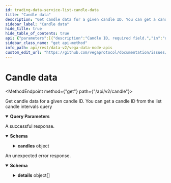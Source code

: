 ```yaml
---
id: trading-data-service-list-candle-data
title: "Candle data"
description: "Get candle data for a given candle ID. You can get a candle ID from the list candle intervals query"
sidebar_label: "Candle data"
hide_title: true
hide_table_of_contents: true
api: {"parameters":[{"description":"Candle ID, required field.","in":"query","name":"candleId","required":false,"schema":{"type":"string"}},{"description":"Timestamp to retrieve candles since, in nanoseconds since the epoch, required field.","in":"query","name":"fromTimestamp","required":false,"schema":{"format":"int64","type":"string"}},{"description":"Timestamp to retrieve candles since, in nanoseconds since the epoch, required field.","in":"query","name":"toTimestamp","required":false,"schema":{"format":"int64","type":"string"}},{"description":"Time interval for the candles, required field specified as a valid postgres interval.\n\n - INTERVAL_UNSPECIFIED: Default value, always invalid\n - INTERVAL_BLOCK: The block interval is not a fixed amount of time, rather it used to indicate grouping of events that occur in a single block. It is usually about a second.\n - INTERVAL_I1M: 1 minute.\n - INTERVAL_I5M: 5 minutes.\n - INTERVAL_I15M: 15 minutes.\n - INTERVAL_I1H: 1 hour.\n - INTERVAL_I6H: 6 hours.\n - INTERVAL_I1D: 1 day.","in":"query","name":"interval","required":false,"schema":{"default":"INTERVAL_UNSPECIFIED","enum":["INTERVAL_UNSPECIFIED","INTERVAL_BLOCK","INTERVAL_I1M","INTERVAL_I5M","INTERVAL_I15M","INTERVAL_I1H","INTERVAL_I6H","INTERVAL_I1D"],"type":"string"}},{"in":"query","name":"pagination.first","required":false,"schema":{"format":"int32","type":"integer"}},{"in":"query","name":"pagination.after","required":false,"schema":{"type":"string"}},{"in":"query","name":"pagination.last","required":false,"schema":{"format":"int32","type":"integer"}},{"in":"query","name":"pagination.before","required":false,"schema":{"type":"string"}},{"description":"Newest records first, older records last, default is true.","in":"query","name":"pagination.newestFirst","required":false,"schema":{"type":"boolean"}}],"responses":{"200":{"content":{"application/json":{"schema":{"properties":{"candles":{"title":"A list of 0 or more candles","properties":{"edges":{"items":{"properties":{"cursor":{"title":"Cursor that can be used to fetch further pages","type":"string"},"node":{"title":"List of candle data chunks","properties":{"close":{"title":"Closing trade price","type":"string"},"high":{"title":"Highest price for trading during the candle interval","type":"string"},"lastUpdate":{"format":"int64","title":"Timestamp for the point in time when the candle was last updated, in nanoseconds since the epoch","type":"string"},"low":{"title":"Lowest price for trading during the candle interval","type":"string"},"open":{"title":"Open trade price","type":"string"},"start":{"format":"int64","title":"Timestamp for the point in time when the candle was initially created/opened, in nanoseconds since the epoch","type":"string"},"volume":{"format":"uint64","title":"Total trading volume during the candle interval","type":"string"}},"type":"object"}},"title":"Represents the candle data with the corresponding cursor for it","type":"object"},"title":"List of candle data","type":"array"},"pageInfo":{"title":"Page information that is used for fetching further pages","properties":{"endCursor":{"title":"End cursor","type":"string"},"hasNextPage":{"title":"Indicator if there is a next page","type":"boolean"},"hasPreviousPage":{"title":"Indicator if there is a previous page","type":"boolean"},"startCursor":{"title":"Start cursor","type":"string"}},"type":"object"}},"type":"object"}},"title":"Response for list of candles for a market at an interval","type":"object"}}},"description":"A successful response."},"default":{"content":{"application/json":{"schema":{"properties":{"code":{"format":"int32","type":"integer"},"details":{"items":{"additionalProperties":{},"properties":{"@type":{"type":"string"}},"type":"object","title":"protobufAny"},"type":"array"},"message":{"type":"string"}},"type":"object","title":"googlerpcStatus"}}},"description":"An unexpected error response."}},"tags":["TradingDataService"],"description":"Get candle data for a given candle ID. You can get a candle ID from the list candle intervals query","operationId":"TradingDataService_ListCandleData","method":"get","path":"/api/v2/candle","servers":[{"url":"https://api.n06.testnet.vega.xyz","description":"n06 (data node)"},{"url":"https://api.n07.testnet.vega.xyz","description":"n07 (data node)"},{"url":"https://api.n08.testnet.vega.xyz","description":"n08 (data node)"},{"url":"https://api.n09.testnet.vega.xyz","description":"n09 (data node)"},{"url":"https://api.n10.testnet.vega.xyz","description":"n10 (data node)"},{"url":"https://api.n11.testnet.vega.xyz","description":"n11 (data node)"}],"info":{"title":"Vega data node APIs","version":"v0.70.0"},"postman":{"name":"Candle data","description":{"content":"Get candle data for a given candle ID. You can get a candle ID from the list candle intervals query","type":"text/plain"},"url":{"path":["api","v2","candle"],"host":["{{baseUrl}}"],"query":[{"disabled":false,"description":{"content":"Candle ID, required field.","type":"text/plain"},"key":"candleId","value":""},{"disabled":false,"description":{"content":"Timestamp to retrieve candles since, in nanoseconds since the epoch, required field.","type":"text/plain"},"key":"fromTimestamp","value":""},{"disabled":false,"description":{"content":"Timestamp to retrieve candles since, in nanoseconds since the epoch, required field.","type":"text/plain"},"key":"toTimestamp","value":""},{"disabled":false,"description":{"content":"Time interval for the candles, required field specified as a valid postgres interval.\n\n - INTERVAL_UNSPECIFIED: Default value, always invalid\n - INTERVAL_BLOCK: The block interval is not a fixed amount of time, rather it used to indicate grouping of events that occur in a single block. It is usually about a second.\n - INTERVAL_I1M: 1 minute.\n - INTERVAL_I5M: 5 minutes.\n - INTERVAL_I15M: 15 minutes.\n - INTERVAL_I1H: 1 hour.\n - INTERVAL_I6H: 6 hours.\n - INTERVAL_I1D: 1 day.","type":"text/plain"},"key":"interval","value":""},{"disabled":false,"key":"pagination.first","value":""},{"disabled":false,"key":"pagination.after","value":""},{"disabled":false,"key":"pagination.last","value":""},{"disabled":false,"key":"pagination.before","value":""},{"disabled":false,"description":{"content":"Newest records first, older records last, default is true.","type":"text/plain"},"key":"pagination.newestFirst","value":""}],"variable":[]},"header":[{"key":"Accept","value":"application/json"}],"method":"GET"}}
sidebar_class_name: "get api-method"
info_path: api/rest/data-v2/vega-data-node-apis
custom_edit_url: "https://github.com/vegaprotocol/documentation/issues/new?labels=documentation&title=[Documentation] Requesting changes to 'Candle data' (trading-data-service-list-candle-data)"
---
```



<h1 className={"openapi__heading"}>Candle data</h1>

<MethodEndpoint method={"get"} path={"/api/v2/candle"}></MethodEndpoint>



Get candle data for a given candle ID. You can get a candle ID from the list candle intervals query

<details style={{"marginBottom":"1rem"}} className={"openapi-markdown__details"} data-collapsed={false} open={true}><summary style={{}}><strong>Query Parameters</strong></summary><div><ul><ParamsItem className={"paramsItem"} param={{"description":"Candle ID, required field.","in":"query","name":"candleId","required":false,"schema":{"type":"string"}}}></ParamsItem><ParamsItem className={"paramsItem"} param={{"description":"Timestamp to retrieve candles since, in nanoseconds since the epoch, required field.","in":"query","name":"fromTimestamp","required":false,"schema":{"format":"int64","type":"string"}}}></ParamsItem><ParamsItem className={"paramsItem"} param={{"description":"Timestamp to retrieve candles since, in nanoseconds since the epoch, required field.","in":"query","name":"toTimestamp","required":false,"schema":{"format":"int64","type":"string"}}}></ParamsItem><ParamsItem className={"paramsItem"} param={{"description":"Time interval for the candles, required field specified as a valid postgres interval.\n\n - INTERVAL_UNSPECIFIED: Default value, always invalid\n - INTERVAL_BLOCK: The block interval is not a fixed amount of time, rather it used to indicate grouping of events that occur in a single block. It is usually about a second.\n - INTERVAL_I1M: 1 minute.\n - INTERVAL_I5M: 5 minutes.\n - INTERVAL_I15M: 15 minutes.\n - INTERVAL_I1H: 1 hour.\n - INTERVAL_I6H: 6 hours.\n - INTERVAL_I1D: 1 day.","in":"query","name":"interval","required":false,"schema":{"default":"INTERVAL_UNSPECIFIED","enum":["INTERVAL_UNSPECIFIED","INTERVAL_BLOCK","INTERVAL_I1M","INTERVAL_I5M","INTERVAL_I15M","INTERVAL_I1H","INTERVAL_I6H","INTERVAL_I1D"],"type":"string"}}}></ParamsItem><ParamsItem className={"paramsItem"} param={{"in":"query","name":"pagination.first","required":false,"schema":{"format":"int32","type":"integer"}}}></ParamsItem><ParamsItem className={"paramsItem"} param={{"in":"query","name":"pagination.after","required":false,"schema":{"type":"string"}}}></ParamsItem><ParamsItem className={"paramsItem"} param={{"in":"query","name":"pagination.last","required":false,"schema":{"format":"int32","type":"integer"}}}></ParamsItem><ParamsItem className={"paramsItem"} param={{"in":"query","name":"pagination.before","required":false,"schema":{"type":"string"}}}></ParamsItem><ParamsItem className={"paramsItem"} param={{"description":"Newest records first, older records last, default is true.","in":"query","name":"pagination.newestFirst","required":false,"schema":{"type":"boolean"}}}></ParamsItem></ul></div></details><div><div><ApiTabs><TabItem label={"200"} value={"200"}><div>

A successful response.

</div><div><MimeTabs className={"openapi-tabs__mime"} schemaType={"response"}><TabItem label={"application/json"} value={"application/json"}><SchemaTabs className={"openapi-tabs__schema"}><TabItem label={"Schema"} value={"Schema"}><details style={{}} className={"openapi-markdown__details"} data-collapsed={false} open={true}><summary style={{"textAlign":"left"}}><strong>Schema</strong></summary><div style={{"textAlign":"left","marginLeft":"1rem"}}></div><ul style={{"marginLeft":"1rem"}}><SchemaItem collapsible={true} className={"schemaItem"}><details style={{}} className={"openapi-markdown__details"}><summary style={{}}><strong>candles</strong><span style={{"opacity":"0.6"}}> object</span></summary><div style={{"marginLeft":"1rem"}}><SchemaItem collapsible={true} className={"schemaItem"}><details style={{}} className={"openapi-markdown__details"}><summary style={{}}><strong>edges</strong><span style={{"opacity":"0.6"}}> object[]</span></summary><div style={{"marginLeft":"1rem"}}><li><div style={{"fontSize":"var(--ifm-code-font-size)","opacity":"0.6","marginLeft":"-.5rem","paddingBottom":".5rem"}}>Array [</div></li><SchemaItem collapsible={false} name={"cursor"} required={false} schemaName={"Cursor that can be used to fetch further pages"} qualifierMessage={undefined} schema={{"title":"Cursor that can be used to fetch further pages","type":"string"}}></SchemaItem><SchemaItem collapsible={true} className={"schemaItem"}><details style={{}} className={"openapi-markdown__details"}><summary style={{}}><strong>node</strong><span style={{"opacity":"0.6"}}> object</span></summary><div style={{"marginLeft":"1rem"}}><SchemaItem collapsible={false} name={"close"} required={false} schemaName={"Closing trade price"} qualifierMessage={undefined} schema={{"title":"Closing trade price","type":"string"}}></SchemaItem><SchemaItem collapsible={false} name={"high"} required={false} schemaName={"Highest price for trading during the candle interval"} qualifierMessage={undefined} schema={{"title":"Highest price for trading during the candle interval","type":"string"}}></SchemaItem><SchemaItem collapsible={false} name={"lastUpdate"} required={false} schemaName={"int64"} qualifierMessage={undefined} schema={{"format":"int64","title":"Timestamp for the point in time when the candle was last updated, in nanoseconds since the epoch","type":"string"}}></SchemaItem><SchemaItem collapsible={false} name={"low"} required={false} schemaName={"Lowest price for trading during the candle interval"} qualifierMessage={undefined} schema={{"title":"Lowest price for trading during the candle interval","type":"string"}}></SchemaItem><SchemaItem collapsible={false} name={"open"} required={false} schemaName={"Open trade price"} qualifierMessage={undefined} schema={{"title":"Open trade price","type":"string"}}></SchemaItem><SchemaItem collapsible={false} name={"start"} required={false} schemaName={"int64"} qualifierMessage={undefined} schema={{"format":"int64","title":"Timestamp for the point in time when the candle was initially created/opened, in nanoseconds since the epoch","type":"string"}}></SchemaItem><SchemaItem collapsible={false} name={"volume"} required={false} schemaName={"uint64"} qualifierMessage={undefined} schema={{"format":"uint64","title":"Total trading volume during the candle interval","type":"string"}}></SchemaItem></div></details></SchemaItem><li><div style={{"fontSize":"var(--ifm-code-font-size)","opacity":"0.6","marginLeft":"-.5rem"}}>]</div></li></div></details></SchemaItem><SchemaItem collapsible={true} className={"schemaItem"}><details style={{}} className={"openapi-markdown__details"}><summary style={{}}><strong>pageInfo</strong><span style={{"opacity":"0.6"}}> object</span></summary><div style={{"marginLeft":"1rem"}}><SchemaItem collapsible={false} name={"endCursor"} required={false} schemaName={"End cursor"} qualifierMessage={undefined} schema={{"title":"End cursor","type":"string"}}></SchemaItem><SchemaItem collapsible={false} name={"hasNextPage"} required={false} schemaName={"Indicator if there is a next page"} qualifierMessage={undefined} schema={{"title":"Indicator if there is a next page","type":"boolean"}}></SchemaItem><SchemaItem collapsible={false} name={"hasPreviousPage"} required={false} schemaName={"Indicator if there is a previous page"} qualifierMessage={undefined} schema={{"title":"Indicator if there is a previous page","type":"boolean"}}></SchemaItem><SchemaItem collapsible={false} name={"startCursor"} required={false} schemaName={"Start cursor"} qualifierMessage={undefined} schema={{"title":"Start cursor","type":"string"}}></SchemaItem></div></details></SchemaItem></div></details></SchemaItem></ul></details></TabItem><TabItem label={"Example (from schema)"} value={"Example (from schema)"}><ResponseSamples responseExample={"{\n  \"candles\": {\n    \"edges\": [\n      {\n        \"cursor\": \"string\",\n        \"node\": {\n          \"close\": \"string\",\n          \"high\": \"string\",\n          \"lastUpdate\": \"string\",\n          \"low\": \"string\",\n          \"open\": \"string\",\n          \"start\": \"string\",\n          \"volume\": \"string\"\n        }\n      }\n    ],\n    \"pageInfo\": {\n      \"endCursor\": \"string\",\n      \"hasNextPage\": true,\n      \"hasPreviousPage\": true,\n      \"startCursor\": \"string\"\n    }\n  }\n}"} language={"json"}></ResponseSamples></TabItem></SchemaTabs></TabItem></MimeTabs></div></TabItem><TabItem label={"default"} value={"default"}><div>

An unexpected error response.

</div><div><MimeTabs className={"openapi-tabs__mime"} schemaType={"response"}><TabItem label={"application/json"} value={"application/json"}><SchemaTabs className={"openapi-tabs__schema"}><TabItem label={"Schema"} value={"Schema"}><details style={{}} className={"openapi-markdown__details"} data-collapsed={false} open={true}><summary style={{"textAlign":"left"}}><strong>Schema</strong></summary><div style={{"textAlign":"left","marginLeft":"1rem"}}></div><ul style={{"marginLeft":"1rem"}}><SchemaItem collapsible={false} name={"code"} required={false} schemaName={"int32"} qualifierMessage={undefined} schema={{"format":"int32","type":"integer"}}></SchemaItem><SchemaItem collapsible={true} className={"schemaItem"}><details style={{}} className={"openapi-markdown__details"}><summary style={{}}><strong>details</strong><span style={{"opacity":"0.6"}}> object[]</span></summary><div style={{"marginLeft":"1rem"}}><li><div style={{"fontSize":"var(--ifm-code-font-size)","opacity":"0.6","marginLeft":"-.5rem","paddingBottom":".5rem"}}>Array [</div></li><SchemaItem collapsible={false} name={"@type"} required={false} schemaName={"string"} qualifierMessage={undefined} schema={{"type":"string"}}></SchemaItem><li><div style={{"fontSize":"var(--ifm-code-font-size)","opacity":"0.6","marginLeft":"-.5rem"}}>]</div></li></div></details></SchemaItem><SchemaItem collapsible={false} name={"message"} required={false} schemaName={"string"} qualifierMessage={undefined} schema={{"type":"string"}}></SchemaItem></ul></details></TabItem><TabItem label={"Example (from schema)"} value={"Example (from schema)"}><ResponseSamples responseExample={"{\n  \"code\": 0,\n  \"details\": [\n    {\n      \"@type\": \"string\"\n    }\n  ],\n  \"message\": \"string\"\n}"} language={"json"}></ResponseSamples></TabItem></SchemaTabs></TabItem></MimeTabs></div></TabItem></ApiTabs></div></div>

